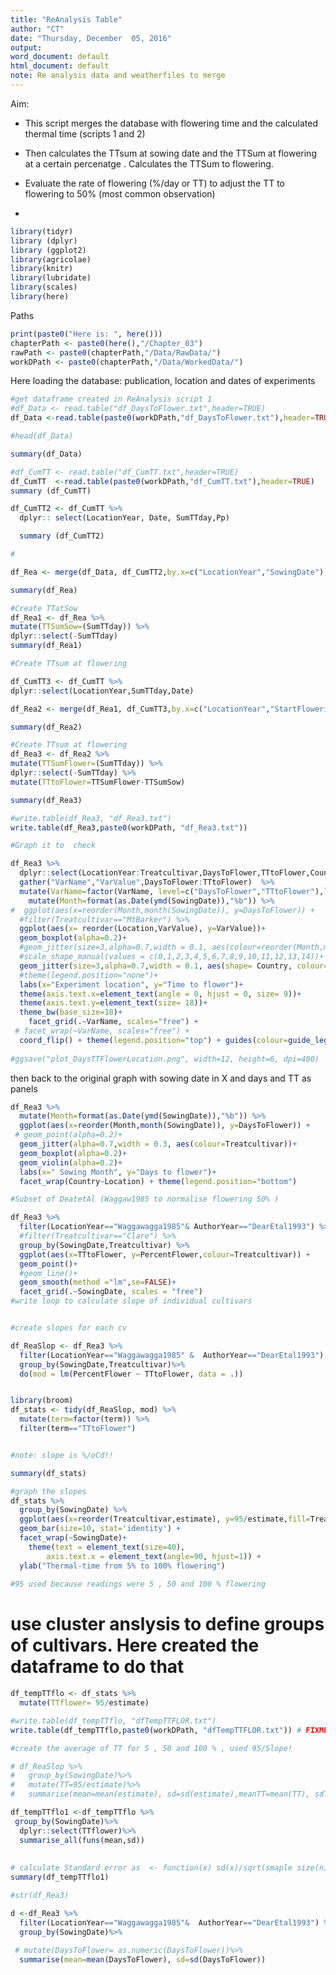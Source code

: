 ```yaml
---
title: "ReAnalysis Table"
author: "CT"
date: "Thursday, December  05, 2016"
output:
word_document: default
html_document: default
note: Re analysis data and weatherfiles to merge
---
```


Aim:

- This script merges the database with flowering time and the calculated thermal time (scripts 1 and 2) 

- Then calculates the TTsum at sowing date and the TTSum at flowering at a certain percenatge . Calculates the TTSum to flowering. 
- Evaluate the rate of flowering (%/day or TT) to adjust the TT to flowering to 50% (most common observation) 
-



```r

library(tidyr)
library (dplyr)
library (ggplot2)
library(agricolae)
library(knitr)
library(lubridate)
library(scales)
library(here)
```

Paths

```r
print(paste0("Here is: ", here()))
chapterPath <- paste0(here(),"/Chapter_03") 
rawPath <- paste0(chapterPath,"/Data/RawData/")
workDPath <- paste0(chapterPath,"/Data/WorkedData/")

```

Here loading the database: publication, location and dates of experiments 




```r


#get dataframe created in ReAnalysis script 1
#df_Data <- read.table("df_DaysToFlower.txt",header=TRUE)
df_Data <-read.table(paste0(workDPath,"df_DaysToFlower.txt"),header=TRUE)

#head(df_Data)

summary(df_Data)

```

```r
#df_CumTT <- read.table("df_CumTT.txt",header=TRUE)
df_CumTT  <-read.table(paste0(workDPath,"df_CumTT.txt"),header=TRUE)
summary (df_CumTT)

```

```r
df_CumTT2 <- df_CumTT %>%
  dplyr:: select(LocationYear, Date, SumTTday,Pp)

  summary (df_CumTT2)
```

```r
#

df_Rea <- merge(df_Data, df_CumTT2,by.x=c("LocationYear","SowingDate"), by.y=c("LocationYear","Date"))

summary(df_Rea)

```

```r
#Create TTatSow
df_Rea1 <- df_Rea %>%
mutate(TTSumSow=(SumTTday)) %>%
dplyr::select(-SumTTday)
summary(df_Rea1)

```


```r
#Create TTsum at flowering

df_CumTT3 <- df_CumTT %>%
dplyr::select(LocationYear,SumTTday,Date)

df_Rea2 <- merge(df_Rea1, df_CumTT3,by.x=c("LocationYear","StartFlowering"), by.y=c("LocationYear","Date"))

summary(df_Rea2)
```


```r
#Create TTsum at flowering 
df_Rea3 <- df_Rea2 %>%
mutate(TTSumFlower=(SumTTday)) %>%
dplyr::select(-SumTTday) %>%
mutate(TTtoFlower=TTSumFlower-TTSumSow)

summary(df_Rea3)

#write.table(df_Rea3, "df_Rea3.txt")
write.table(df_Rea3,paste0(workDPath, "df_Rea3.txt"))

```

```r
#Graph it to  check 

df_Rea3 %>%
  dplyr::select(LocationYear:Treatcultivar,DaysToFlower,TTtoFlower,Country) %>%
  gather("VarName","VarValue",DaysToFlower:TTtoFlower)  %>%
  mutate(VarName=factor(VarName, level=c("DaysToFlower","TTtoFlower"),labels=c("Days to flower","Thermal-time to flowering (oCd)"))) %>%
    mutate(Month=format(as.Date(ymd(SowingDate)),"%b")) %>%
#  ggplot(aes(x=reorder(Month,month(SowingDate)), y=DaysToFlower)) +
  #filter(Treatcultivar=="MtBarker") %>%
  ggplot(aes(x= reorder(Location,VarValue), y=VarValue))+
  geom_boxplot(alpha=0.2)+
  #geom_jitter(size=3,alpha=0.7,width = 0.1, aes(colour=reorder(Month,month(SowingDate)),shape=reorder(Month,month(SowingDate))))+
  #scale_shape_manual(values = c(0,1,2,3,4,5,6,7,8,9,10,11,12,13,14))+
  geom_jitter(size=3,alpha=0.7,width = 0.1, aes(shape= Country, colour=reorder(Month,month(SowingDate))))+
  #theme(legend.position="none")+
  labs(x="Experiment location", y="Time to flower")+
  theme(axis.text.x=element_text(angle = 0, hjust = 0, size= 9))+
  theme(axis.text.y=element_text(size= 18))+
  theme_bw(base_size=18)+
    facet_grid(.~VarName, scales="free") +
 # facet_wrap(~VarName, scales="free") +
  coord_flip() + theme(legend.position="top") + guides(colour=guide_legend(title="Sowing month"))
  
#ggsave("plot_DaysTTFlowerLocation.png", width=12, height=6, dpi=400)
```

then back to the original graph with sowing date in X and days and TT as panels 




```r

df_Rea3 %>%
  mutate(Month=format(as.Date(ymd(SowingDate)),"%b")) %>%
  ggplot(aes(x=reorder(Month,month(SowingDate)), y=DaysToFlower)) +
 # geom_point(alpha=0.2)+
  geom_jitter(alpha=0.7,width = 0.3, aes(colour=Treatcultivar))+
  geom_boxplot(alpha=0.2)+
  geom_violin(alpha=0.2)+
  labs(x=" Sowing Month", y="Days to flower")+
  facet_wrap(Country~Location) + theme(legend.position="bottom")
```


```r
#Subset of DeatetAl (Waggaw1985 to normalise flowering 50% )

df_Rea3 %>%
  filter(LocationYear=="Waggawagga1985"& AuthorYear=="DearEtal1993") %>%
  #filter(Treatcultivar=="Clare") %>%
  group_by(SowingDate,Treatcultivar) %>%
  ggplot(aes(x=TTtoFlower, y=PercentFlower,colour=Treatcultivar)) +
  geom_point()+
  #geom_line()+
  geom_smooth(method ="lm",se=FALSE)+
  facet_grid(.~SowingDate, scales = "free")
#write loop to calculate slope of individual cultivars 



```

```r
#create slopes for each cv 

df_ReaSlop <- df_Rea3 %>%
  filter(LocationYear=="Waggawagga1985" &  AuthorYear=="DearEtal1993") %>%
  group_by(SowingDate,Treatcultivar)%>%
  do(mod = lm(PercentFlower ~ TTtoFlower, data = .)) 


library(broom)
df_stats <- tidy(df_ReaSlop, mod) %>%
  mutate(term=factor(term)) %>%
  filter(term=="TTtoFlower")


#note: slope is %/oCd!!

summary(df_stats)
```


```r
#graph the slopes 
df_stats %>%
  group_by(SowingDate) %>%
  ggplot(aes(x=reorder(Treatcultivar,estimate), y=95/estimate,fill=Treatcultivar)) +
  geom_bar(size=10, stat='identity') +
  facet_wrap(~SowingDate)+
    theme(text = element_text(size=40),
        axis.text.x = element_text(angle=90, hjust=1)) +
  ylab("Thermal-time from 5% to 100% flowering")
  
#95 used because readings were 5 , 50 and 100 % flowering 
```


# use cluster anslysis to define groups of cultivars. Here created the dataframe to do that 

```r

df_tempTTflo <- df_stats %>%
  mutate(TTflower= 95/estimate)

#write.table(df_tempTTflo, "dfTempTTFLOR.txt")
write.table(df_tempTTflo,paste0(workDPath, "dfTempTTFLOR.txt")) # FIXME: data need to be saved with clear/EXPLANATORY NAME .... NOT only a NUMBER!!!!!!!

```




```r

#create the average of TT for 5 , 50 and 100 % , used 95/Slope!

# df_ReaSlop %>%
#   group_by(SowingDate)%>%
#   mutate(TT=95/estimate)%>%
#   summarise(mean=mean(estimate), sd=sd(estimate),meanTT=mean(TT), sdTT=sd(TT))

df_tempTTflo1 <-df_tempTTflo %>%
 group_by(SowingDate)%>%
  dplyr::select(TTflower)%>%
  summarise_all(funs(mean,sd))
  
  
# calculate Standard error as  <- function(x) sd(x)/sqrt(smaple size(n)) for dear et al n=4
summary(df_tempTTflo1)
```


```r

#str(df_Rea3)

d <-df_Rea3 %>%
  filter(LocationYear=="Waggawagga1985"&  AuthorYear=="DearEtal1993") %>%
  group_by(SowingDate)%>%
  
 # mutate(DaysToFlower= as.numeric(DaysToFlower))%>%
  summarise(mean=mean(DaysToFlower), sd=sd(DaysToFlower))
```

